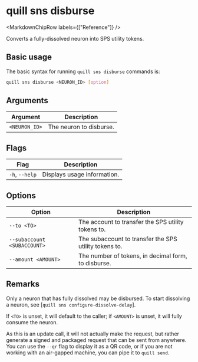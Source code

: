 
# quill sns disburse

<MarkdownChipRow labels={["Reference"]} />

Converts a fully-dissolved neuron into SPS utility tokens.

## Basic usage

The basic syntax for running `quill sns disburse` commands is:

```bash
quill sns disburse <NEURON_ID> [option]
```

## Arguments

| Argument      | Description             |
|---------------|-------------------------|
| `<NEURON_ID>` | The neuron to disburse. |

## Flags

| Flag           | Description                 |
|----------------|-----------------------------|
| `-h`, `--help` | Displays usage information. |

## Options

| Option                      | Description                                           |
|-----------------------------|-------------------------------------------------------|
| `--to <TO>`                 | The account to transfer the SPS utility tokens to.    |
| `--subaccount <SUBACCOUNT>` | The subaccount to transfer the SPS utility tokens to. |
| `--amount <AMOUNT>`         | The number of tokens, in decimal form, to disburse.   |

## Remarks

Only a neuron that has fully dissolved may be disbursed. To start dissolving a neuron, see [`quill sns configure-dissolve-delay`].

If `<TO>` is unset, it will default to the caller; if `<AMOUNT>` is unset, it will fully consume the neuron.

As this is an update call, it will not actually make the request, but rather generate a signed and packaged request that can be sent from anywhere. You can use the `--qr` flag to display it as a QR code, or if you are not working with an air-gapped machine, you can pipe it to `quill send`.

[`quill sps configure-dissolve-delay`]: quill-sps-configure-dissolve-delay.mdx
